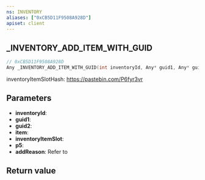 ```yaml
---
ns: INVENTORY
aliases: ["0xCB5D11F9508A928D"]
apiset: client
---
```

## _INVENTORY_ADD_ITEM_WITH_GUID

```c
// 0xCB5D11F9508A928D
Any _INVENTORY_ADD_ITEM_WITH_GUID(int inventoryId, Any* guid1, Any* guid2, Hash item, Hash inventoryItemSlot, int p5, Hash addReason);
```

inventoryItemSlotHash: https://pastebin.com/P6fyr3vr

## Parameters
* **inventoryId**:
* **guid1**:
* **guid2**:
* **item**:
* **inventoryItemSlot**:
* **p5**:
* **addReason**: Refer to <EmbeddedEnum type="eAddItemReason" />

## Return value
